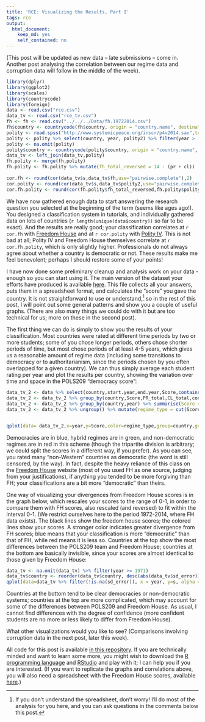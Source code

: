 ```yaml
---
title: 'RCE: Visualizing the Results, Part I'
tags: rce
output:
  html_document:
    keep_md: yes
    self_contained: no
---
```


(This post will be updated as new data -- late submissions -- come in. Another post analysing the correlation between our regime data and corruption data will follow in the middle of the week).

```r
library(dplyr)
library(ggplot2)
library(scales)
library(countrycode)
library(foreign)
data <- read.csv("rce.csv")
data_tv <- read.csv("rce_tv.csv")
fh <- fh <- read.csv("../../../Data/fh.19722014.csv")
fh$country <- countrycode(fh$country, origin = "country.name", destination = "country.name", warn=TRUE)
polity <- read.spss("http://www.systemicpeace.org/inscr/p4v2014.sav",to.data.frame=TRUE)
polity <- polity %>% select(country, year, polity2) %>% filter(year > 1938)
polity <- na.omit(polity)
polity$country <- countrycode(polity$country, origin = "country.name", destination = "country.name", warn=TRUE)
data_tv <- left_join(data_tv,polity)
fh.polity <- merge(fh,polity)
fh.polity <- fh.polity %>% mutate(fh_total_reversed = 14 - (pr + cl))
 
cor.fh <- round(cor(data_tv$s,data_tv$fh,use="pairwise.complete"),2)
cor.polity <- round(cor(data_tv$s,data_tv$polity2,use="pairwise.complete"),2)
cor.fh.polity <- round(cor(fh.polity$fh_total_reversed,fh.polity$polity2,use="pairwise.complete"),2)


```

We have now gathered enough data to start answering the research question you selected at the beginning of the term (seems like ages ago!). You designed a classification system in tutorials, and individually gathered data on lots of countries (`r length(unique(data$country))` so far to be exact). And the results are really good; your classification correlates at `r cor.fh` with [Freedom House][FH] and at `r cor.polity` with [Polity IV][Polity]. This is not bad at all; Polity IV and Freedom House themselves correlate at `r cor.fh.polity`, which is only slightly higher. Professionals do not always agree about whether a country is democratic or not. These results make me feel benevolent; perhaps I should restore some of your points!

I have now done some preliminary cleanup and analysis work on your data - enough so you can start using it. The main version of the dataset your efforts have produced is available [here](https://www.dropbox.com/s/lce221sg8ftsbz5/rce.csv?dl=0). This file collects all your answers, puts them in a spreadsheet format, and calculates the "score" you gave the country. It is not straightforward to use or understand,[^Questions] so in the rest of this post, I will point out some general patterns and show you a couple of useful graphs. (There are also many things we could do with it but are too technical for us; more on these in the second post).

[^Questions]: If you don't understand the spreadsheet, don't worry! I'll do most of the analysis for you here, and you can ask questions in the comments below this post. 

The first thing we can do is simply to show you the results of your classification. Most countries were rated at different time periods by two or more students; some of you chose longer periods, others chose shorter periods of time, but most chose periods of at least 4-5 years, which gives us a reasonable amount of regime data (including some transitions to democracy or to authoritarianism, since the periods chosen by you often overlapped for a given country). We can thus simply average each student rating per year and plot the results per country, showing the variation over time and space in the POLS209 "democracy score":

```r
data_tv_2 <- data %>% select(country,start.year,end.year,Score,contains("total"),confidence)
data_tv_2 <- data_tv_2 %>% group_by(country,Score,PR_total,CL_total,confidence,start.year,end.year) %>% do(data.frame(year = .$start.year:.$end.year))
data_tv_2 <- data_tv_2 %>% group_by(country,year) %>% summarise(Score = mean(Score,na.rm=TRUE))
data_tv_2 <- data_tv_2 %>% ungroup() %>% mutate(regime_type = cut(Score,3,labels=c("Non-democratic","Hybrid","Democratic"),include.lowest=TRUE))


qplot(data= data_tv_2,x=year,y=Score,color=regime_type,group=country,geom=c("point","path")) + theme_bw() + facet_wrap(~country,ncol=5) + guides(color=guide_legend(title.position="top",direction="horizontal"),alpha=guide_legend(title.position="top",direction="horizontal")) + labs(x="Year",y="POLS209 Score",color = "Regime type") + theme(legend.position = "bottom") + ggtitle("Yearly democracy scores, POLS209 scale")

```

Democracies are in blue, hybrid regimes are in green, and non-democratic regimes are in red in this scheme (though the tripartite division is arbitrary; we could split the scores in a different way, if you prefer). As you can see, you rated many "non-Western" countries as democratic (the word is still censored, by the way). In fact, despite the heavy reliance of this class on the [Freedom House][FH] website (most of you used FH as one source, judging from your justifications), if anything you tended to be more forgiving than FH; your classifications are a bit more "democratic" than theirs.

One way of visualizing your divergences from Freedom House scores is in the graph below, which rescales your scores to the range of 0-1, in order to compare them with FH scores, also rescaled (and reversed) to fit within the interval 0-1. (We restrict ourselves here to the period 1972-2014, where FH data exists). The black lines show the freedom house scores; the colored lines show your scores. A stronger color indicates greater divergence from FH scores; blue means that your classification is more "democratic" than that of FH, while red means it is less so. Countries at the top show the most differences between the POLS209 team and Freedom House; countries at the bottom are basically invisible, since your scores are almost identical to those given by Freedom House:

```r
data_tv <- na.omit(data_tv) %>% filter(year >= 1971)
data_tv$country <- reorder(data_tv$country, desc(abs(data_tv$sd_error)),mean,na.rm=TRUE)
qplot(data=data_tv %>% filter(!is.na(sd_error)), x = year, y=s, alpha = rescale(abs(s-fh),c(0.2,1)), color = sd_error ) + geom_path() + facet_wrap(~ country,ncol=5) + theme_bw() + geom_path(aes(y=fh),color="black",alpha=1)+ geom_point(aes(y=fh),color="black",alpha=1) + scale_color_gradient2()  + guides(color=guide_legend(title.position="top",direction="horizontal"),alpha=guide_legend(title.position="top",direction="horizontal")) + labs(x="Year",y="POLS209 Score",color = "Divergence from Freedom House \n(blue means POLS209 gives more democratic scores, red less)",alpha = "Divergence from Freedom House (more transparent means less absolute divergence)") + theme(legend.position = "bottom") + ggtitle("Differences between POLS209 and Freedom House democracy scores") 

```

Countries at the bottom tend to be clear democracies or non-democratic systems; countries at the top are more complicated, which may account for some of the differences between POLS209 and Freedom House. As usual, I cannot find differences with the degree of confidence (more confident students are no more or less likely to differ from Freedom House).

What other visualizations would you like to see? (Comparisons involving corruption data in the next post, later this week).

All code for this post is available [in this repository][Code]. If you are technically minded and want to learn some more, you might wish to download the [R programming language](http://www.r-project.org/) and [RStudio](http://www.rstudio.com/) and play with it; I can help you if you are interested. (If you want to replicate the graphs and correlations above, you will also need a spreadsheet with the Freedom House scores, available [here](https://drive.google.com/file/d/0B5wyt4eDq98GZVhUamRKVXJpLVU/view?usp=sharing).)

[Code]: https://github.com/xmarquez/RCE-2015
[Polity]: http://www.systemicpeace.org/inscr/
[FH]: httm://freedomhouse.org
